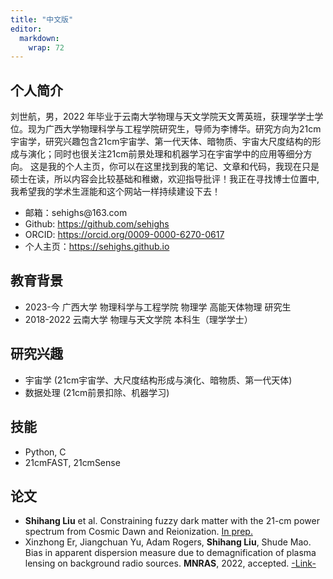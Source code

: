 ```yaml
---
title: "中文版"
editor: 
  markdown: 
    wrap: 72
---
```


## 个人简介

刘世航，男，2022 年毕业于云南大学物理与天文学院天文菁英班，获理学学士学位。现为广西大学物理科学与工程学院研究生，导师为李博华。研究方向为21cm宇宙学，研究兴趣包含21cm宇宙学、第一代天体、暗物质、宇宙大尺度结构的形成与演化；同时也很关注21cm前景处理和机器学习在宇宙学中的应用等细分方向。
这是我的个人主页，你可以在这里找到我的笔记、文章和代码，我现在只是硕士在读，所以内容会比较基础和稚嫩，欢迎指导批评！我正在寻找博士位置中,我希望我的学术生涯能和这个网站一样持续建设下去！

- 邮箱：sehighs@163.com
- Github: <https://github.com/sehighs>
- ORCID: <https://orcid.org/0009-0000-6270-0617>
- 个人主页：<https://sehighs.github.io>

## 教育背景

- 2023-今 广西大学 物理科学与工程学院 物理学 高能天体物理 研究生
- 2018-2022 云南大学 物理与天文学院 本科生（理学学士）

## 研究兴趣

- 宇宙学 (21cm宇宙学、大尺度结构形成与演化、暗物质、第一代天体)
- 数据处理 (21cm前景扣除、机器学习)

## 技能
- Python, C
- 21cmFAST, 21cmSense
  
## 论文
- **Shihang Liu** et al. Constraining fuzzy dark matter with the 21-cm power spectrum from Cosmic Dawn and Reionization. [In prep.](https://arxiv.org/abs/2508.10176)
- Xinzhong Er, Jiangchuan Yu, Adam Rogers, **Shihang Liu**, Shude Mao. Bias in apparent dispersion measure due to demagnification of plasma lensing on background radio sources. **MNRAS**, 2022, accepted. [-Link-](https://academic.oup.com/mnras/article-abstract/510/1/197/6449010?redirectedFrom=fulltext)

